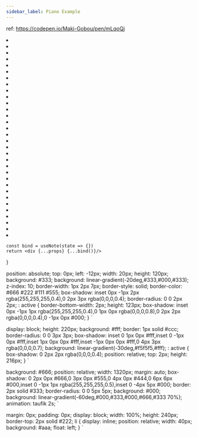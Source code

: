 ---
sidebar_label: Piano Example
---


ref: https://codepen.io/Maki-Gobou/pen/mLqoQj

<Wrapper>
  <Piano>
    <li><White/></li>
    <li><White/><Black/></li>
    <li><White/><Black/></li>
    <li><White/></li>
    <li><White/><Black/></li>
    <li><White/><Black/></li>
    <li><White/></li>
    <li><White/><Black/></li>
    <li><White/><Black/></li>
    <li><White/><Black/></li>
    <li><White/></li>
    <li><White/><Black/></li>
    <li><White/><Black/></li>
    <li><White/></li>
    <li><White/><Black/></li>
    <li><White/><Black/></li>
    <li><White/><Black/></li>
    <li><White/></li>
    <li><White/><Black/></li>
    <li><White/><Black/></li>
    <li><White/></li>
    <li><White/><Black/></li>
    <li><White/><Black/></li>
    <li><White/><Black/></li>
    <li><White/></li>
    <li><White/><Black/></li>
    <li><White/><Black/></li>
    <li><White/></li>
    <li><White/><Black/></li>
    <li><White/><Black/></li>
    <li><White/><Black/></li>
    <li><White/></li>
  </Piano>
</Wrapper>

    const bind = useNote(state => {})
    return <div {...props} {...bind()}/>
}

  position: absolute;
  top: 0px;
  left: -12px;
  width: 20px;
  height: 120px;
  background: #333;
  background: linear-gradient(-20deg,#333,#000,#333);
  z-index: 10;
  border-width: 1px 2px 7px;
  border-style: solid;
  border-color: #666 #222 #111 #555;
  box-shadow: inset 0px -1px 2px rgba(255,255,255,0.4),0 2px 3px rgba(0,0,0,0.4);
  border-radius: 0 0 2px 2px;
  : active {
    border-bottom-width: 2px;
    height: 123px;
    box-shadow: inset 0px -1px 1px rgba(255,255,255,0.4),0 1px 0px rgba(0,0,0,0.8),0 2px 2px rgba(0,0,0,0.4),0 -1px 0px #000;
  }
`

  display: block;
  height: 220px;
  background: #fff;
  border: 1px solid #ccc;
  border-radius: 0 0 3px 3px;
  box-shadow: inset 0 1px 0px #fff,inset 0 -1px 0px #fff,inset 1px 0px 0px #fff,inset -1px 0px 0px #fff,0 4px 3px rgba(0,0,0,0.7);
  background: linear-gradient(-30deg,#f5f5f5,#fff);
  : active {
    box-shadow: 0 2px 2px rgba(0,0,0,0.4);
    position: relative;
    top: 2px;
    height: 216px;
  }
`

  background: #666;
  position: relative;
  width: 1320px;
  margin: auto;
  box-shadow: 0 2px 0px #666,0 3px 0px #555,0 4px 0px #444,0 6px 6px #000,inset 0 -1px 1px rgba(255,255,255,0.5),inset 0 -4px 5px #000;
  border: 2px solid #333;
  border-radius: 0 0 5px 5px;
  background: #000;
  background: linear-gradient(-60deg,#000,#333,#000,#666,#333 70%);
  animation: taufik 2s;
`

  margin: 0px;
  padding: 0px;
  display: block;
  width: 100%;
  height: 240px;
  border-top: 2px solid #222;
  li {
    display: inline;
    position: relative;
    width: 40px;
    background: #aaa;
    float: left;
  }
`
